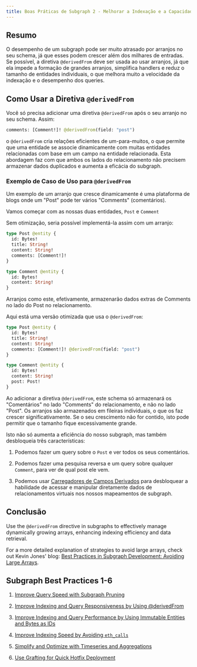 ```yaml
---
title: Boas Práticas de Subgraph 2 - Melhorar a Indexação e a Capacidade de Resposta de Queries com @derivedFrom
---
```


## Resumo

O desempenho de um subgraph pode ser muito atrasado por arranjos no seu schema, já que esses podem crescer além dos milhares de entradas. Se possível, a diretiva `@derivedFrom` deve ser usada ao usar arranjos, já que ela impede a formação de grandes arranjos, simplifica handlers e reduz o tamanho de entidades individuais, o que melhora muito a velocidade da indexação e o desempenho dos queries.

## Como Usar a Diretiva `@derivedFrom`

Você só precisa adicionar uma diretiva `@derivedFrom` após o seu arranjo no seu schema. Assim:

```graphql
comments: [Comment!]! @derivedFrom(field: "post")
```

o `@derivedFrom` cria relações eficientes de um-para-muitos, o que permite que uma entidade se associe dinamicamente com muitas entidades relacionadas com base em um campo na entidade relacionada. Esta abordagem faz com que ambos os lados do relacionamento não precisem armazenar dados duplicados e aumenta a eficácia do subgraph.

### Exemplo de Caso de Uso para `@derivedFrom`

Um exemplo de um arranjo que cresce dinamicamente é uma plataforma de blogs onde um "Post" pode ter vários "Comments" (comentários).

Vamos começar com as nossas duas entidades, `Post` e `Comment`

Sem otimização, seria possível implementá-la assim com um arranjo:

```graphql
type Post @entity {
  id: Bytes!
  title: String!
  content: String!
  comments: [Comment!]!
}

type Comment @entity {
  id: Bytes!
  content: String!
}
```

Arranjos como este, efetivamente, armazenarão dados extras de Comments no lado do Post no relacionamento.

Aqui está uma versão otimizada que usa o `@derivedFrom`:

```graphql
type Post @entity {
  id: Bytes!
  title: String!
  content: String!
  comments: [Comment!]! @derivedFrom(field: "post")
}

type Comment @entity {
  id: Bytes!
  content: String!
  post: Post!
}
```

Ao adicionar a diretiva `@derivedFrom`, este schema só armazenará os "Comentários" no lado "Comments" do relacionamento, e não no lado "Post". Os arranjos são armazenados em fileiras individuais, o que os faz crescer significativamente. Se o seu crescimento não for contido, isto pode permitir que o tamanho fique excessivamente grande.

Isto não só aumenta a eficiência do nosso subgraph, mas também desbloqueia três características:

1. Podemos fazer um query sobre o `Post` e ver todos os seus comentários.

2. Podemos fazer uma pesquisa reversa e um query sobre qualquer `Comment`, para ver de qual post ele vem.

3. Podemos usar [Carregadores de Campos Derivados](/subgraphs/developing/creating/graph-ts/api/#looking-up-derived-entities) para desbloquear a habilidade de acessar e manipular diretamente dados de relacionamentos virtuais nos nossos mapeamentos de subgraph.

## Conclusão

Use the `@derivedFrom` directive in subgraphs to effectively manage dynamically growing arrays, enhancing indexing efficiency and data retrieval.

For a more detailed explanation of strategies to avoid large arrays, check out Kevin Jones' blog: [Best Practices in Subgraph Development: Avoiding Large Arrays](https://thegraph.com/blog/improve-subgraph-performance-avoiding-large-arrays/).

## Subgraph Best Practices 1-6

1. [Improve Query Speed with Subgraph Pruning](/subgraphs/cookbook/pruning/)

2. [Improve Indexing and Query Responsiveness by Using @derivedFrom](/subgraphs/cookbook/derivedfrom/)

3. [Improve Indexing and Query Performance by Using Immutable Entities and Bytes as IDs](/subgraphs/cookbook/immutable-entities-bytes-as-ids/)

4. [Improve Indexing Speed by Avoiding `eth_calls`](/subgraphs/cookbook/avoid-eth-calls/)

5. [Simplify and Optimize with Timeseries and Aggregations](/subgraphs/cookbook/timeseries/)

6. [Use Grafting for Quick Hotfix Deployment](/subgraphs/cookbook/grafting-hotfix/)
